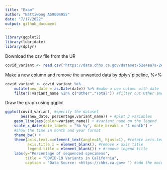 ```yaml
---
title: "Exam"
author: "Nattiwong A59004955"
date: "7/17/2022"
output: github_document
---
```


```r
library(ggplot2)
library(lubridate)
library(dplyr)
```

Download the csv file from the UR
```r
covid_variant <- read.csv("https://data.chhs.ca.gov/dataset/52e4aa7a-2ea3-4bfd-8cd6-7d653db1ee74/resource/d7f9acfa-b113-4cbc-9abc-91e707efc08a/download/covid19_variants.csv")
```


Make a new column and remove the unwanted data by dplyr/ pipeline, %>%
```r
covid_variant <- covid_variant %>%
    mutate(new_date = as.Date(date)) %>% #make a new column with date
    filter(!variant_name %in% c("Other","Total")) #filter out Other and Total in variant_name
```

Draw the graph using ggplot
```r
ggplot(covid_variant, #specify the dataset
       aes(new_date, percentage,variant_name)) + #plot 3 variables
    geom_line(aes(color=variant_name)) + #variant_name on the legend
    scale_x_date(date_labels = "%b %y", date_breaks = "1 month") + 
    #show the time in month and year format
    theme_bw() + 
    theme(axis.text.x=element_text(angle=45, hjust=1), #rotate axis.text
          axis.title.x = element_blank(), #remove x axis title
          legend.title = element_blank()) + #remove legend title
    labs(y="Percentage of sequenced specimens", 
         title = "COVID-19 Variants in California",
         caption = "Data Source: <https://chhs.ca.gov> ") #add the main title, y-axis and caption
```